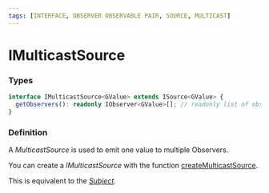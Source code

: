 ```yaml
---
tags: [INTERFACE, OBSERVER OBSERVABLE PAIR, SOURCE, MULTICAST]
---
```


# IMulticastSource

### Types

```ts
interface IMulticastSource<GValue> extends ISource<GValue> {
  getObservers(): readonly IObserver<GValue>[]; // readonly list of observers for this source
}
```

### Definition

A *MulticastSource* is used to emit one value to multiple Observers.

You can create a *IMulticastSource* with the function [createMulticastSource](/docs/reference/create-multicast-source/).

This is equivalent to the *[Subject](https://rxjs-dev.firebaseapp.com/guide/subject)*.
